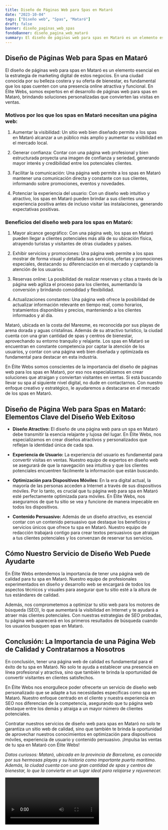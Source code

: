 ```yaml
---
title: Diseño de Páginas Web para Spas en Mataró
date: "2023-10-04"
tags: ["Diseño web", "Spas", "Mataró"]
draft: false
banner: diseño_paginas_web_spas
fondoBanner: diseño_pagina_web_mataró
summary: El diseño de páginas web para spas en Mataró es un elemento esencial en la estrategia de marketing digital de estos negocios. En una ciudad conocida por su belleza costera y su oferta de bienestar, es fundamental que los spas cuenten con una presencia online atractiva y funcional. En Élite Webs, somos expertos en el desarrollo de páginas web para spas en Mataró, brindando soluciones personalizadas que convierten las visitas en ventas.
---
```



## Diseño de Páginas Web para Spas en Mataró

El diseño de páginas web para spas en Mataró es un elemento esencial en la estrategia de marketing digital de estos negocios. En una ciudad conocida por su belleza costera y su oferta de bienestar, es fundamental que los spas cuenten con una presencia online atractiva y funcional. En Élite Webs, somos expertos en el desarrollo de páginas web para spas en Mataró, brindando soluciones personalizadas que convierten las visitas en ventas.

### Motivos por los que los spas en Mataró necesitan una página web:

1. Aumentar la visibilidad: Un sitio web bien diseñado permite a los spas en Mataró alcanzar a un público más amplio y aumentar su visibilidad en el mercado local.

2. Generar confianza: Contar con una página web profesional y bien estructurada proyecta una imagen de confianza y seriedad, generando mayor interés y credibilidad entre los potenciales clientes.

3. Facilitar la comunicación: Una página web permite a los spas en Mataró mantener una comunicación directa y constante con sus clientes, informando sobre promociones, eventos y novedades.

4. Potenciar la experiencia del usuario: Con un diseño web intuitivo y atractivo, los spas en Mataró pueden brindar a sus clientes una experiencia positiva antes de incluso visitar las instalaciones, generando expectativas positivas.

### Beneficios del diseño web para los spas en Mataró:

1. Mayor alcance geográfico: Con una página web, los spas en Mataró pueden llegar a clientes potenciales más allá de su ubicación física, atrayendo turistas y visitantes de otras ciudades y países.

2. Exhibir servicios y promociones: Una página web permite a los spas mostrar de forma visual y detallada sus servicios, ofertas y promociones especiales, destacando su diferenciación en el mercado y captando la atención de los usuarios.

3. Reservas online: La posibilidad de realizar reservas y citas a través de la página web agiliza el proceso para los clientes, aumentando la conversión y brindando comodidad y flexibilidad.

4. Actualizaciones constantes: Una página web ofrece la posibilidad de actualizar información relevante en tiempo real, como horarios, tratamientos disponibles y precios, manteniendo a los clientes informados y al día.

Mataró, ubicada en la costa del Maresme, es reconocida por sus playas de arena dorada y aguas cristalinas. Además de su atractivo turístico, la ciudad cuenta con una gran cantidad de spas y centros de bienestar, aprovechando su entorno tranquilo y relajante. Los spas en Mataró se encuentran en constante competencia por captar la atención de los usuarios, y contar con una página web bien diseñada y optimizada es fundamental para destacar en esta industria.

En Élite Webs somos conscientes de la importancia del diseño de páginas web para los spas en Mataró, por eso nos especializamos en crear soluciones que atraigan y conviertan visitantes en ventas. Si está buscando llevar su spa al siguiente nivel digital, no dude en contactarnos. Con nuestro enfoque creativo y estratégico, le ayudaremos a destacarse en el mercado de los spas en Mataró.

<GifSeo />

<Cta />

## Diseño de Página Web para Spas en Mataró: Elementos Clave del Diseño Web Exitoso

- **Diseño Atractivo:** El diseño de una página web para un spa en Mataró debe transmitir la esencia relajante y lujosa del lugar. En Élite Webs, nos especializamos en crear diseños atractivos y personalizados que reflejan la identidad única de cada spa.

- **Experiencia de Usuario:** La experiencia del usuario es fundamental para convertir visitas en ventas. Nuestro equipo de expertos en diseño web se asegurará de que la navegación sea intuitiva y que los clientes potenciales encuentren fácilmente la información que están buscando.

- **Optimización para Dispositivos Móviles:** En la era digital actual, la mayoría de las personas acceden a Internet a través de sus dispositivos móviles. Por lo tanto, es crucial que tu página web para spa en Mataró esté perfectamente optimizada para móviles. En Élite Webs, nos aseguramos de que tu sitio se vea y funcione de manera impecable en todos los dispositivos.

- **Contenido Persuasivo:** Además de un diseño atractivo, es esencial contar con un contenido persuasivo que destaque los beneficios y servicios únicos que ofrece tu spa en Mataró. Nuestro equipo de redacción trabajará contigo para crear textos persuasivos que atraigan a tus clientes potenciales y los convenzan de reservar tus servicios.

## Cómo Nuestro Servicio de Diseño Web Puede Ayudarte

En Élite Webs entendemos la importancia de tener una página web de calidad para tu spa en Mataró. Nuestro equipo de profesionales experimentados en diseño y desarrollo web se encargará de todos los aspectos técnicos y visuales para asegurar que tu sitio esté a la altura de tus estándares de calidad.

Además, nos comprometemos a optimizar tu sitio web para los motores de búsqueda (SEO), lo que aumentará la visibilidad en Internet y te ayudará a atraer más clientes potenciales. Con nuestras estrategias de SEO probadas, tu página web aparecerá en los primeros resultados de búsqueda cuando los usuarios busquen spas en Mataró.

## Conclusión: La Importancia de una Página Web de Calidad y Contratarnos a Nosotros

En conclusión, tener una página web de calidad es fundamental para el éxito de tu spa en Mataró. No solo te ayuda a establecer una presencia en línea profesional y atractiva, sino que también te brinda la oportunidad de convertir visitantes en clientes satisfechos.

En Élite Webs nos enorgullece poder ofrecerte un servicio de diseño web personalizado que se adapte a tus necesidades específicas como spa en Mataró. Nuestro enfoque centrado en el cliente y nuestra experiencia en SEO nos diferencian de la competencia, asegurando que tu página web destaque entre los demás y atraiga a un mayor número de clientes potenciales.

Contratar nuestros servicios de diseño web para spas en Mataró no solo te garantiza un sitio web de calidad, sino que también te brinda la oportunidad de aprovechar nuestros conocimientos en optimización para dispositivos móviles, experiencia de usuario y contenido persuasivo. ¡Impulsa las ventas de tu spa en Mataró con Élite Webs!

_Datos curiosos: Mataró, ubicada en la provincia de Barcelona, ​​es conocida por sus hermosas playas y su historia como importante puerto marítimo. Además, la ciudad cuenta con una gran cantidad de spas y centros de bienestar, lo que la convierte en un lugar ideal para relajarse y rejuvenecer._

<Video />

<CtaBot job="Spas" city="Mataró" />

<Gmaps query="Mataró+españa+maps" />
